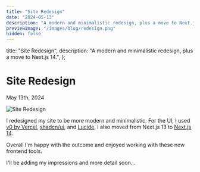 ```yaml
---
title: "Site Redesign"
date: "2024-05-13"
description: "A modern and minimalistic redesign, plus a move to Next.js 14."
previewImage: "/images/blog/redesign.png"
hidden: false
---
```



  title: "Site Redesign",
  description: "A modern and minimalistic redesign, plus a move to Next.js 14.",
};

# Site Redesign

<time dateTime={date} className="muted italic">
  May 13th, 2024
</time>

<Image
  src="/images/blog/redesign.png"
  alt="Site Redesign"
  width={600}
  height={300}
/>

I redesigned my site to be more modern and minimalistic. For the UI, I used [v0 by Vercel](https://v0.dev/), [shadcn/ui](https://ui.shadcn.com/), and [Lucide](https://lucide.dev/guide/packages/lucide-react). I also moved from Next.js 13 to [Next.js 14](https://nextjs.org/blog/next-14).

Overall I'm happy with the outcome and enjoyed working with these new frontend tools.

I'll be adding my impressions and more detail soon...
